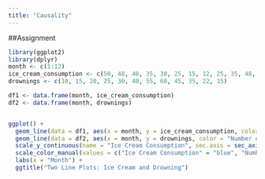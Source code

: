 ```yaml
---
title: "Causality"
---
```


##Assignment
```r
library(ggplot2)
library(dplyr)
month <- c(1:12)
ice_cream_consumption <- c(50, 48, 40, 35, 30, 25, 15, 12, 25, 35, 48, 55)
drownings <- c(10, 15, 20, 25, 30, 40, 55, 60, 45, 35, 22, 15)

df1 <- data.frame(month, ice_cream_consumption)
df2 <- data.frame(month, drownings)


ggplot() +
  geom_line(data = df1, aes(x = month, y = ice_cream_consumption, color = "Ice Cream Consumption"), linetype = "solid") +
  geom_line(data = df2, aes(x = month, y = drownings, color = "Number of Drownings"), linetype = "dashed") +
  scale_y_continuous(name = "Ice Cream Consumption", sec.axis = sec_axis(~., name = "Number of Drownings")) +
  scale_color_manual(values = c("Ice Cream Consumption" = "blue", "Number of Drownings" = "red")) +
  labs(x = "Month") +
  ggtitle("Two Line Plots: Ice Cream and Drowning")
```
